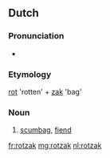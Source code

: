 ==Dutch==
===Pronunciation===
* {{audio|nl-rotzak.ogg|rotzak}}

===Etymology===
[[rot]] 'rotten' + [[zak]] 'bag'

===Noun===
{{nl-noun|m|rotzakken|rotzakje}}

# [[scumbag]], [[fiend]]

[[fr:rotzak]]
[[mg:rotzak]]
[[nl:rotzak]]